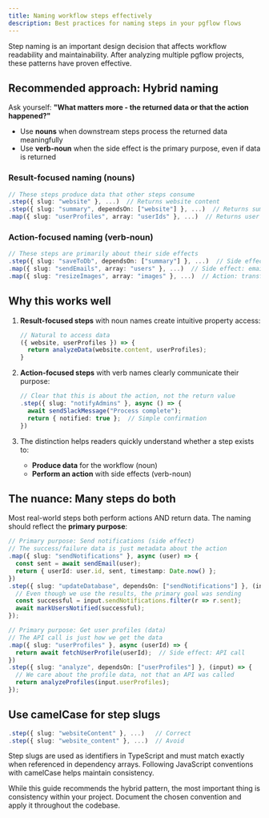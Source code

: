 ```yaml
---
title: Naming workflow steps effectively
description: Best practices for naming steps in your pgflow flows
---
```


Step naming is an important design decision that affects workflow readability and maintainability. After analyzing multiple pgflow projects, these patterns have proven effective.

## Recommended approach: Hybrid naming

Ask yourself: **"What matters more - the returned data or that the action happened?"**

- Use **nouns** when downstream steps process the returned data meaningfully
- Use **verb-noun** when the side effect is the primary purpose, even if data is returned

### Result-focused naming (nouns)

```ts
// These steps produce data that other steps consume
.step({ slug: "website" }, ...)  // Returns website content
.step({ slug: "summary", dependsOn: ["website"] }, ...)  // Returns summary text
.map({ slug: "userProfiles", array: "userIds" }, ...)  // Returns user profile objects
```

### Action-focused naming (verb-noun)

```ts
// These steps are primarily about their side effects
.step({ slug: "saveToDb", dependsOn: ["summary"] }, ...)  // Side effect: database write
.map({ slug: "sendEmails", array: "users" }, ...)  // Side effect: emails sent
.map({ slug: "resizeImages", array: "images" }, ...)  // Action: transformation
```

## Why this works well

1. **Result-focused steps** with noun names create intuitive property access:
   ```ts
   // Natural to access data
   ({ website, userProfiles }) => {
     return analyzeData(website.content, userProfiles);
   }
   ```

2. **Action-focused steps** with verb names clearly communicate their purpose:
   ```ts
   // Clear that this is about the action, not the return value
   .step({ slug: "notifyAdmins" }, async () => {
     await sendSlackMessage("Process complete");
     return { notified: true };  // Simple confirmation
   })
   ```

3. The distinction helps readers quickly understand whether a step exists to:
   - **Produce data** for the workflow (noun)
   - **Perform an action** with side effects (verb-noun)

## The nuance: Many steps do both

Most real-world steps both perform actions AND return data. The naming should reflect the **primary purpose**:

```ts
// Primary purpose: Send notifications (side effect)
// The success/failure data is just metadata about the action
.map({ slug: "sendNotifications" }, async (user) => {
  const sent = await sendEmail(user);
  return { userId: user.id, sent, timestamp: Date.now() };
})
.step({ slug: "updateDatabase", dependsOn: ["sendNotifications"] }, (input) => {
  // Even though we use the results, the primary goal was sending
  const successful = input.sendNotifications.filter(r => r.sent);
  await markUsersNotified(successful);
});

// Primary purpose: Get user profiles (data)
// The API call is just how we get the data
.map({ slug: "userProfiles" }, async (userId) => {
  return await fetchUserProfile(userId);  // Side effect: API call
})
.step({ slug: "analyze", dependsOn: ["userProfiles"] }, (input) => {
  // We care about the profile data, not that an API was called
  return analyzeProfiles(input.userProfiles);
});
```

## Use camelCase for step slugs

```ts
.step({ slug: "websiteContent" }, ...)   // Correct
.step({ slug: "website_content" }, ...)  // Avoid
```

Step slugs are used as identifiers in TypeScript and must match exactly when referenced in dependency arrays. Following JavaScript conventions with camelCase helps maintain consistency.

While this guide recommends the hybrid pattern, the most important thing is consistency within your project. Document the chosen convention and apply it throughout the codebase.
